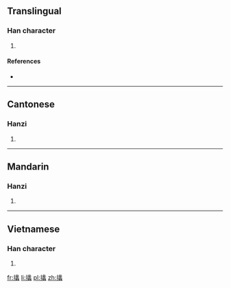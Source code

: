 ==Translingual==

===Han character===
{{Han char|rn=64|rad=手|as=21|sn=24|four=57036|canj=QVOI|ids=⿰扌蠡}}

# {{defn|Han|sort=手21}}

====References====
* {{Han ref|kx=0465.120|dkj=13052|dj=0814.070|hdz=31992.100|uh=652D|ud=25901|bh=F8A9|bd=63657}}

----

==Cantonese==

===Hanzi===
{{yue-hanzi|jyut=[[lai5]]|y=lai5}}

# {{defn|lang=yue|sort=手21}}

----

==Mandarin==

===Hanzi===
{{cmn-hanzi|pin=[[lì]] ([[li4]])|wg=li<sup>4</sup>}}

# {{defn|lang=cmn|sort=手21}}

----

==Vietnamese==

===Han character===
{{vi-hantu|[[lảy]]|rs=手21}}

# {{defn|lang=vi|sort=手21}}

[[fr:攭]]
[[li:攭]]
[[pl:攭]]
[[zh:攭]]